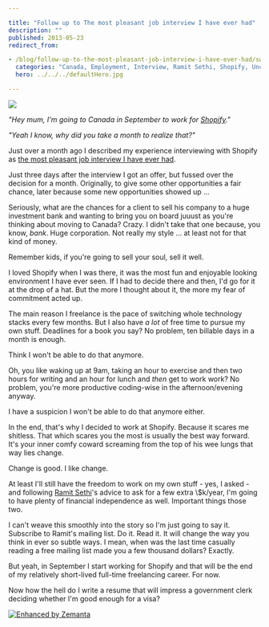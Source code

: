 ```yaml
---

title: "Follow up to The most pleasant job interview I have ever had"
description: ""
published: 2013-05-23
redirect_from:

- /blog/follow-up-to-the-most-pleasant-job-interview-i-have-ever-had/swizec/6190
  categories: "Canada, Employment, Interview, Ramit Sethi, Shopify, Uncategorized"
  hero: ../../../defaultHero.jpg

---
```


![](https://www.filepicker.io/api/file/9HlBZ5SbQGeZE0urzi2s)

_"Hey mum, I'm going to Canada in September to work for [Shopify](http://shopify.com "Shopify")."_

_"Yeah I know, why did you take a month to realize that?"_

Just over a month ago I described my experience interviewing with Shopify as [the most pleasant job interview I have ever had](http://swizec.com/blog/the-most-pleasant-job-interview-i-have-ever-had/swizec/6121).

Just three days after the interview I got an offer, but fussed over the decision for a month. Originally, to give some other opportunities a fair chance, later because some new opportunities showed up ...

Seriously, what are the chances for a client to sell his company to a huge investment bank and wanting to bring you on board juuust as you're thinking about moving to Canada? Crazy. I didn't take that one because, you know, _bank_. Huge corporation. Not really my style ... at least not for that kind of money.

Remember kids, if you're going to sell your soul, sell it well.

I loved Shopify when I was there, it was the most fun and enjoyable looking environment I have ever seen. If I had to decide there and then, I'd go for it at the drop of a hat. But the more I thought about it, the more my fear of commitment acted up.

The main reason I freelance is the pace of switching whole technology stacks every few months. But I also have _a lot_ of free time to pursue my own stuff. Deadlines for a book you say? No problem, ten billable days in a month is enough.

Think I won't be able to do that anymore.

Oh, you like waking up at 9am, taking an hour to exercise and then two hours for writing and an hour for lunch and _then_ get to work work? No problem, you're more productive coding-wise in the afternoon/evening anyway.

I have a suspicion I won't be able to do that anymore either.

In the end, that's why I decided to work at Shopify. Because it scares me shitless. That which scares you the most is usually the best way forward. It's your inner comfy coward screaming from the top of his wee lungs that way lies change.

Change is good. I like change.

At least I'll still have the freedom to work on my own stuff - yes, I asked - and following [Ramit Sethi](http://www.ramitsethi.com/ "Ramit Sethi")'s advice to ask for a few extra \\$k/year, I'm going to have plenty of financial independence as well. Important things those two.

I can't weave this smoothly into the story so I'm just going to say it. Subscribe to Ramit's mailing list. Do it. Read it. It will change the way you think in ever so subtle ways. I mean, when was the last time casually reading a free mailing list made you a few thousand dollars? Exactly.

But yeah, in September I start working for Shopify and that will be the end of my relatively short-lived full-time freelancing career. For now.

Now how the hell do I write a resume that will impress a government clerk deciding whether I'm good enough for a visa?

[![Enhanced by Zemanta](https://img.zemanta.com/zemified_e.png?x-id=ccd882ae-571f-43ec-9b15-e95340b0edcf)](http://www.zemanta.com/?px "Enhanced by Zemanta")

